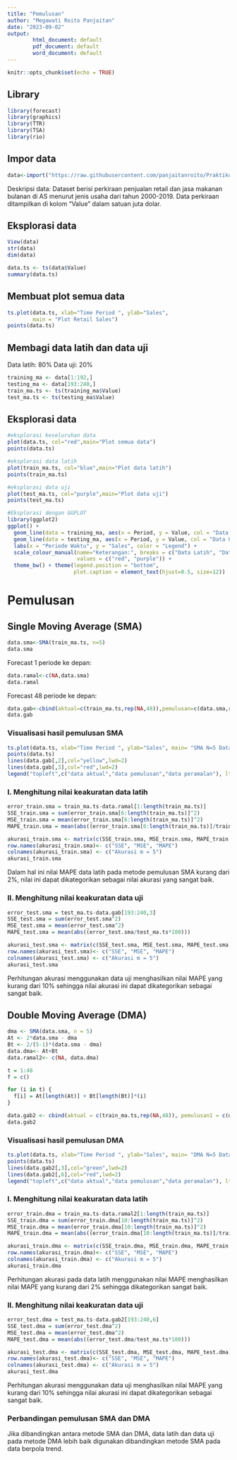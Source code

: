 ```yaml
---
title: "Pemulusan"
author: "Megawati Roito Panjaitan"
date: "2023-09-02"
output: 
        html_document: default
        pdf_document: default
        word_document: default
---
```


```r
knitr::opts_chunk$set(echo = TRUE)
```

## Library

```r
library(forecast)
library(graphics)
library(TTR)
library(TSA)
library(rio)
```

## Impor data

```r
data<-import("https://raw.githubusercontent.com/panjaitanroito/Praktikum-MPDW/main/Data/data1.csv")
```
Deskripsi data:
Dataset berisi perkiraan penjualan retail dan jasa makanan bulanan di AS menurut jenis usaha dari tahun 2000-2019. Data perkiraan ditampilkan di kolom "Value" dalam satuan juta dolar.

## Eksplorasi data

```r
View(data)
str(data)
dim(data)
```
```r
data.ts <- ts(data$Value)
summary(data.ts)
```

## Membuat plot semua data
```r
ts.plot(data.ts, xlab="Time Period ", ylab="Sales", 
        main = "Plot Retail Sales")
points(data.ts)
```

## Membagi data latih dan data uji

Data latih: 80%
Data uji: 20%
```r
training_ma <- data[1:192,]
testing_ma <- data[193:240,]
train_ma.ts <- ts(training_ma$Value)
test_ma.ts <- ts(testing_ma$Value)
```

## Eksplorasi data

```r
#eksplorasi keseluruhan data
plot(data.ts, col="red",main="Plot semua data")
points(data.ts)

#eksplorasi data latih
plot(train_ma.ts, col="blue",main="Plot data latih")
points(train_ma.ts)

#eksplorasi data uji
plot(test_ma.ts, col="purple",main="Plot data uji")
points(test_ma.ts)
```

```r
#Eksplorasi dengan GGPLOT
library(ggplot2)
ggplot() + 
  geom_line(data = training_ma, aes(x = Period, y = Value, col = "Data Latih")) +
  geom_line(data = testing_ma, aes(x = Period, y = Value, col = "Data Uji")) +
  labs(x = "Periode Waktu", y = "Sales", color = "Legend") +
  scale_colour_manual(name="Keterangan:", breaks = c("Data Latih", "Data Uji"),
                      values = c("red", "purple")) + 
  theme_bw() + theme(legend.position = "bottom",
                     plot.caption = element_text(hjust=0.5, size=12))
```

# Pemulusan

## Single Moving Average (SMA)
```r
data.sma<-SMA(train_ma.ts, n=5)
data.sma
```

Forecast 1 periode ke depan:

```r
data.ramal<-c(NA,data.sma)
data.ramal
```

Forecast 48 periode ke depan:

```r
data.gab<-cbind(aktual=c(train_ma.ts,rep(NA,48)),pemulusan=c(data.sma,rep(NA,48)),ramalan=c(data.ramal,rep(data.ramal[length(data.ramal)],47)))
data.gab
```

### Visualisasi hasil pemulusan SMA

```r
ts.plot(data.ts, xlab="Time Period ", ylab="Sales", main= "SMA N=5 Data Retail Sales")
points(data.ts)
lines(data.gab[,2],col="yellow",lwd=2)
lines(data.gab[,3],col="red",lwd=2)
legend("topleft",c("data aktual","data pemulusan","data peramalan"), lty=8, col=c("black","yellow","red"), cex=0.5)
```

### I. Menghitung nilai keakuratan data latih

```r
error_train.sma = train_ma.ts-data.ramal[1:length(train_ma.ts)]
SSE_train.sma = sum(error_train.sma[6:length(train_ma.ts)]^2)
MSE_train.sma = mean(error_train.sma[6:length(train_ma.ts)]^2)
MAPE_train.sma = mean(abs((error_train.sma[6:length(train_ma.ts)]/train_ma.ts[6:length(train_ma.ts)])*100))

akurasi_train.sma <- matrix(c(SSE_train.sma, MSE_train.sma, MAPE_train.sma))
row.names(akurasi_train.sma)<- c("SSE", "MSE", "MAPE")
colnames(akurasi_train.sma) <- c("Akurasi m = 5")
akurasi_train.sma
```
Dalam hal ini nilai MAPE data latih pada metode pemulusan SMA kurang dari 2%, nilai ini dapat dikategorikan sebagai nilai akurasi yang sangat baik.

### II. Menghitung nilai keakuratan data uji

```r
error_test.sma = test_ma.ts-data.gab[193:240,3]
SSE_test.sma = sum(error_test.sma^2)
MSE_test.sma = mean(error_test.sma^2)
MAPE_test.sma = mean(abs((error_test.sma/test_ma.ts*100)))

akurasi_test.sma <- matrix(c(SSE_test.sma, MSE_test.sma, MAPE_test.sma))
row.names(akurasi_test.sma)<- c("SSE", "MSE", "MAPE")
colnames(akurasi_test.sma) <- c("Akurasi m = 5")
akurasi_test.sma
```
Perhitungan akurasi menggunakan data uji menghasilkan nilai MAPE yang kurang dari 10% sehingga nilai akurasi ini dapat dikategorikan sebagai sangat baik.

## Double Moving Average (DMA)

```r
dma <- SMA(data.sma, n = 5)
At <- 2*data.sma - dma
Bt <- 2/(5-1)*(data.sma - dma)
data.dma<- At+Bt
data.ramal2<- c(NA, data.dma)

t = 1:48
f = c()

for (i in t) {
  f[i] = At[length(At)] + Bt[length(Bt)]*(i)
}

data.gab2 <- cbind(aktual = c(train_ma.ts,rep(NA,48)), pemulusan1 = c(data.sma,rep(NA,48)),pemulusan2 = c(data.dma, rep(NA,48)),At = c(At, rep(NA,48)), Bt = c(Bt,rep(NA,48)),ramalan = c(data.ramal2, f[-1]))
data.gab2

```

### Visualisasi hasil pemulusan DMA
```r
ts.plot(data.ts, xlab="Time Period ", ylab="Sales", main= "DMA N=5 Data Retail Sales")
points(data.ts)
lines(data.gab2[,3],col="green",lwd=2)
lines(data.gab2[,6],col="red",lwd=2)
legend("topleft",c("data aktual","data pemulusan","data peramalan"), lty=8, col=c("black","green","red"), cex=0.8)
```

### I. Menghitung nilai keakuratan data latih

```r
error_train.dma = train_ma.ts-data.ramal2[1:length(train_ma.ts)]
SSE_train.dma = sum(error_train.dma[10:length(train_ma.ts)]^2)
MSE_train.dma = mean(error_train.dma[10:length(train_ma.ts)]^2)
MAPE_train.dma = mean(abs((error_train.dma[10:length(train_ma.ts)]/train_ma.ts[10:length(train_ma.ts)])*100))

akurasi_train.dma <- matrix(c(SSE_train.dma, MSE_train.dma, MAPE_train.dma))
row.names(akurasi_train.dma)<- c("SSE", "MSE", "MAPE")
colnames(akurasi_train.dma) <- c("Akurasi m = 5")
akurasi_train.dma
```
Perhitungan akurasi pada data latih menggunakan nilai MAPE menghasilkan nilai MAPE yang kurang dari 2% sehingga dikategorikan sangat baik.

### II. Menghitung nilai keakuratan data uji

```r
error_test.dma = test_ma.ts-data.gab2[193:240,6]
SSE_test.dma = sum(error_test.dma^2)
MSE_test.dma = mean(error_test.dma^2)
MAPE_test.dma = mean(abs((error_test.dma/test_ma.ts*100)))

akurasi_test.dma <- matrix(c(SSE_test.dma, MSE_test.dma, MAPE_test.dma))
row.names(akurasi_test.dma)<- c("SSE", "MSE", "MAPE")
colnames(akurasi_test.dma) <- c("Akurasi m = 5")
akurasi_test.dma
```
Perhitungan akurasi menggunakan data uji menghasilkan nilai MAPE yang kurang dari 10% sehingga nilai akurasi ini dapat dikategorikan sebagai sangat baik.

### Perbandingan pemulusan SMA dan DMA
Jika dibandingkan antara metode SMA dan DMA, data latih dan data uji pada metode DMA lebih baik digunakan dibandingkan metode SMA pada data berpola trend.
